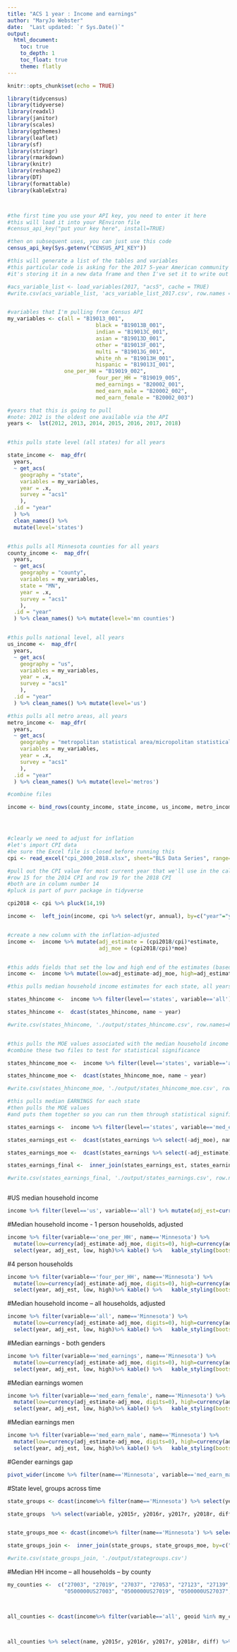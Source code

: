 ```yaml
---
title: "ACS 1 year : Income and earnings"
author: "MaryJo Webster"
date:  "Last updated: `r Sys.Date()`"
output:
  html_document: 
    toc: true
    to_depth: 1
    toc_float: true
    theme: flatly
---
```


```r
knitr::opts_chunk$set(echo = TRUE)
```

```r

library(tidycensus)
library(tidyverse)
library(readxl)
library(janitor)
library(scales)
library(ggthemes)
library(leaflet)
library(sf)
library(stringr)
library(rmarkdown)
library(knitr)
library(reshape2)
library(DT)
library(formattable)
library(kableExtra)



#the first time you use your API key, you need to enter it here 
#this will load it into your REnviron file
#census_api_key("put your key here", install=TRUE)

#then on subsequent uses, you can just use this code
census_api_key(Sys.getenv("CENSUS_API_KEY"))

#this will generate a list of the tables and variables
#this particular code is asking for the 2017 5-year American community survey data
#it's storing it in a new data frame and then I've set it to write out to csv

#acs_variable_list <- load_variables(2017, "acs5", cache = TRUE)
#write.csv(acs_variable_list, 'acs_variable_list_2017.csv', row.names = FALSE)


#variables that I'm pulling from Census API
my_variables <- c(all = "B19013_001",
                            black = "B19013B_001",
                            indian = "B19013C_001",
                            asian = "B19013D_001",
                            other = "B19013F_001",
                            multi = "B19013G_001",
                            white_nh = "B19013H_001",
                            hispanic = "B19013I_001",
                  one_per_HH = "B19019_002",
                            four_per_HH = "B19019_005",
                            med_earnings = "B20002_001",
                            med_earn_male = "B20002_002",
                            med_earn_female = "B20002_003")

#years that this is going to pull
#note: 2012 is the oldest one available via the API
years <-  lst(2012, 2013, 2014, 2015, 2016, 2017, 2018)


#this pulls state level (all states) for all years

state_income <-  map_dfr(
  years,
  ~ get_acs(
    geography = "state",
    variables = my_variables,
    year = .x,
    survey = "acs1"
    ),
  .id = "year"
  ) %>%
  clean_names() %>%
  mutate(level='states')


#this pulls all Minnesota counties for all years
county_income <-  map_dfr(
  years,
  ~ get_acs(
    geography = "county",
    variables = my_variables,
    state = "MN",
    year = .x,
    survey = "acs1"
    ),
  .id = "year"
  ) %>% clean_names() %>% mutate(level='mn counties')


#this pulls national level, all years
us_income <-  map_dfr(
  years,
  ~ get_acs(
    geography = "us",
    variables = my_variables,
    year = .x,
    survey = "acs1"
    ),
  .id = "year"
  ) %>% clean_names() %>% mutate(level='us')

#this pulls all metro areas, all years
metro_income <-  map_dfr(
  years,
  ~ get_acs(
    geography = "metropolitan statistical area/micropolitan statistical area",
    variables = my_variables,
    year = .x,
    survey = "acs1"
    ),
  .id = "year"
  ) %>% clean_names() %>% mutate(level='metros')

#combine files

income <- bind_rows(county_income, state_income, us_income, metro_income)





```


```r

#clearly we need to adjust for inflation
#let's import CPI data
#be sure the Excel file is closed before running this
cpi <- read_excel("cpi_2000_2018.xlsx", sheet="BLS Data Series", range="A12:P31") %>% clean_names() %>% mutate(yr=as.character(year))

#pull out the CPI value for most current year that we'll use in the calculation
#row 15 for the 2014 CPI and row 19 for the 2018 CPI
#both are in column number 14
#pluck is part of purr package in tidyverse

cpi2018 <- cpi %>% pluck(14,19)

income <-  left_join(income, cpi %>% select(yr, annual), by=c("year"="yr")) %>% rename(cpi=annual)


#create a new column with the inflation-adjusted 
income <-  income %>% mutate(adj_estimate = (cpi2018/cpi)*estimate,
                             adj_moe = (cpi2018/cpi)*moe)


#this adds fields that set the low and high end of the estimates (based on margin of error)
income <-  income %>% mutate(low=adj_estimate-adj_moe, high=adj_estimate+adj_moe)

```

```r
#this pulls median household income estimates for each state, all years

states_hhincome <-  income %>% filter(level=='states', variable=='all') %>% select(year, name, adj_estimate)

states_hhincome <-  dcast(states_hhincome, name ~ year)

#write.csv(states_hhincome, './output/states_hhincome.csv', row.names=FALSE)


#this pulls the MOE values associated with the median household income
#combine these two files to test for statistical significance

states_hhincome_moe <-  income %>% filter(level=='states', variable=='all') %>% select(year, name, adj_moe)

states_hhincome_moe <-  dcast(states_hhincome_moe, name ~ year)

#write.csv(states_hhincome_moe, './output/states_hhincome_moe.csv', row.names=FALSE)
```

```r

#this pulls median EARNINGS for each state
#then pulls the MOE values
#and puts them together so you can run them through statistical significance calculator

states_earnings <-  income %>% filter(level=='states', variable=='med_earnings') %>% select(year, name, adj_estimate, adj_moe)

states_earnings_est <-  dcast(states_earnings %>% select(-adj_moe), name  ~ year)

states_earnings_moe <-  dcast(states_earnings %>% select(-adj_estimate), name  ~ year)

states_earnings_final <-  inner_join(states_earnings_est, states_earnings_moe, by=c("name"="name"))

#write.csv(states_earnings_final, './output/states_earnings.csv', row.names=FALSE)



```

#US median household income
```r
income %>% filter(level=='us', variable=='all') %>% mutate(adj_est=currency(adj_estimate, digits=0)) %>% select(year, adj_est)%>% kable() %>%   kable_styling(bootstrap_options = c("striped", "hover", "condensed", "responsive"), full_width = F, position="left")
```


#Median household income - 1 person households, adjusted
```r
income %>% filter(variable=='one_per_HH', name=='Minnesota') %>%  
  mutate(low=currency(adj_estimate-adj_moe, digits=0), high=currency(adj_estimate+adj_moe, digits=0), adj_est= currency(adj_estimate, digits=0)) %>%
  select(year, adj_est, low, high)%>% kable() %>%   kable_styling(bootstrap_options = c("striped", "hover", "condensed", "responsive"), full_width = F, position="left")
```

#4 person households
```r
income %>% filter(variable=='four_per_HH', name=='Minnesota') %>%  
  mutate(low=currency(adj_estimate-adj_moe, digits=0), high=currency(adj_estimate+adj_moe, digits=0), adj_est= currency(adj_estimate, digits=0)) %>%
  select(year, adj_est, low, high)%>% kable() %>%   kable_styling(bootstrap_options = c("striped", "hover", "condensed", "responsive"), full_width = F, position="left")
```



#Median household income -- all households, adjusted
```r
income %>% filter(variable=='all', name=='Minnesota') %>%  
  mutate(low=currency(adj_estimate-adj_moe, digits=0), high=currency(adj_estimate+adj_moe, digits=0), adj_est= currency(adj_estimate, digits=0)) %>%
  select(year, adj_est, low, high)%>% kable() %>%   kable_styling(bootstrap_options = c("striped", "hover", "condensed", "responsive"), full_width = F, position="left")
```

#Median earnings - both genders
```r
income %>% filter(variable=='med_earnings', name=='Minnesota') %>%  
  mutate(low=currency(adj_estimate-adj_moe, digits=0), high=currency(adj_estimate+adj_moe, digits=0), adj_est= currency(adj_estimate, digits=0)) %>%
  select(year, adj_est, low, high)%>% kable() %>%   kable_styling(bootstrap_options = c("striped", "hover", "condensed", "responsive"), full_width = F, position="left")
```

#Median earnings women
```r
income %>% filter(variable=='med_earn_female', name=='Minnesota') %>%  
  mutate(low=currency(adj_estimate-adj_moe, digits=0), high=currency(adj_estimate+adj_moe, digits=0), adj_est= currency(adj_estimate, digits=0)) %>%
  select(year, adj_est, low, high)%>% kable() %>%   kable_styling(bootstrap_options = c("striped", "hover", "condensed", "responsive"), full_width = F, position="left")
```

#Median earnings men
```r
income %>% filter(variable=='med_earn_male', name=='Minnesota') %>%  
  mutate(low=currency(adj_estimate-adj_moe, digits=0), high=currency(adj_estimate+adj_moe, digits=0), adj_est= currency(adj_estimate, digits=0)) %>%
  select(year, adj_est, low, high)%>% kable() %>%   kable_styling(bootstrap_options = c("striped", "hover", "condensed", "responsive"), full_width = F, position="left")
```

#Gender earnings gap
```r
pivot_wider(income %>% filter(name=='Minnesota', variable=='med_earn_male' | variable=='med_earn_female') %>% select(variable, year, adj_estimate), names_from = variable, values_from = adj_estimate ) %>% mutate(gap = currency(med_earn_male-med_earn_female, digits=0))%>%  kable() %>%   kable_styling(bootstrap_options = c("striped", "hover", "condensed", "responsive"), full_width = F, position="left")
```




#State level, groups across time
```r

state_groups <- dcast(income%>% filter(name=='Minnesota') %>% select(year, variable, adj_estimate), variable ~ year) %>% rename(y2018=`2018`, y2017=`2017`, y2016=`2016`, y2015=`2015`, y2014=`2014`)%>% mutate(y2014r= currency(y2014, digits=0), y2015r = currency(y2015, digits=0), y2016r=currency(y2016, digits=0), y2017r = currency(y2017, digits=0), y2018r=currency(y2018, digits=0),diff= percent((y2018r-y2014r)/y2014r))

state_groups  %>% select(variable, y2015r, y2016r, y2017r, y2018r, diff) %>% arrange(desc(diff))%>% kable() %>%   kable_styling(bootstrap_options = c("striped", "hover", "condensed", "responsive"), full_width = F, position="left")



```

```r
state_groups_moe <- dcast(income%>% filter(name=='Minnesota') %>% select(year, variable, adj_moe), variable ~ year) 

state_groups_join <-  inner_join(state_groups, state_groups_moe, by=c("variable"="variable"))

#write.csv(state_groups_join, './output/stategroups.csv')
```



#Median HH income -- all households -- by county

```r

my_counties <-  c("27003", "27019", "27037", "27053", "27123", "27139", "27163", "27137",
                  "0500000US27003", "0500000US27019", "0500000US27037", "0500000US27053", "0500000US27123", "0500000US27139", "0500000US27163", "0500000US27137")



all_counties <- dcast(income%>% filter(variable=='all', geoid %in% my_counties) %>% select(year, name, adj_estimate), name ~ year) %>% rename(y2018=`2018`, y2017=`2017`, y2016=`2016`, y2015=`2015`, y2014=`2014`) %>% mutate(y2014r= currency(y2014, digits=0), y2015r = currency(y2015, digits=0), y2016r=currency(y2016, digits=0), y2017r = currency(y2017, digits=0), y2018r=currency(y2018, digits=0),diff= percent((y2018r-y2014r)/y2014r))



all_counties %>% select(name, y2015r, y2016r, y2017r, y2018r, diff) %>% arrange(desc(diff))%>% kable() %>%   kable_styling(bootstrap_options = c("striped", "hover", "condensed", "responsive"), full_width = F, position="left")


```




